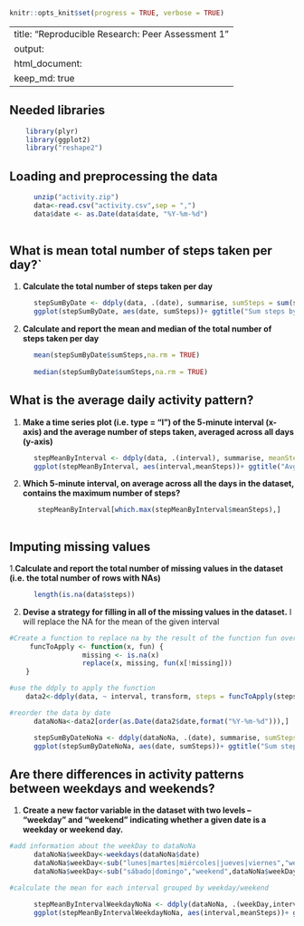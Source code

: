 ```r
knitr::opts_knit$set(progress = TRUE, verbose = TRUE)
```
---
title: "Reproducible Research: Peer Assessment 1"
output: 
  html_document:
    keep_md: true
---
## Needed libraries
```r
    library(plyr)
    library(ggplot2)
    library("reshape2")
```
## Loading and preprocessing the data
```r
      unzip("activity.zip")
      data<-read.csv("activity.csv",sep = ",")
      data$date <- as.Date(data$date, "%Y-%m-%d")
      
```

## What is mean total number of steps taken per day?`

  1. **Calculate the total number of steps taken per day**
```r
      stepSumByDate <- ddply(data, .(date), summarise, sumSteps = sum(steps, na.rm = TRUE))
      ggplot(stepSumByDate, aes(date, sumSteps))+ ggtitle("Sum steps by date")+theme(plot.title = element_text(face="bold"))+geom_histogram(stat = "identity",colour="black",fill="red")

```
  2. **Calculate and report the mean and median of the total number of steps taken per day**
```r

      mean(stepSumByDate$sumSteps,na.rm = TRUE)
 
      median(stepSumByDate$sumSteps,na.rm = TRUE)

```


## What is the average daily activity pattern?

   1. **Make a time series plot (i.e. type = "l") of the 5-minute interval (x-axis) and the average number of steps taken, averaged across all days (y-axis)**
```r
      stepMeanByInterval <- ddply(data, .(interval), summarise, meanSteps = mean(steps, na.rm = TRUE))
      ggplot(stepMeanByInterval, aes(interval,meanSteps))+ ggtitle("Avg. Steps by day interval")+theme(plot.title = element_text(face="bold"),axis.text.x = element_text(angle = 45, hjust = 1))+scale_x_continuous(breaks=seq(0, 3000, by=100))+geom_line()
```


   2. **Which 5-minute interval, on average across all the days in the dataset, contains the maximum number of steps?**
   
```r
   
       stepMeanByInterval[which.max(stepMeanByInterval$meanSteps),]
   
```
   
## Imputing missing values

1.**Calculate and report the total number of missing values in the dataset (i.e. the total number of rows with NAs)**
```r
      length(is.na(data$steps))
```

2. **Devise a strategy for filling in all of the missing values in the dataset.**
     I will replace the NA for the mean of the given interval

```r
#Create a function to replace na by the result of the function fun over the non missing values
     funcToApply <- function(x, fun) {
                  missing <- is.na(x)
                  replace(x, missing, fun(x[!missing]))
    }

#use the ddply to apply the function 
    data2<-ddply(data, ~ interval, transform, steps = funcToApply(steps, mean))

#reorder the data by date
      dataNoNa<-data2[order(as.Date(data2$date,format("%Y-%m-%d"))),]

      stepSumByDateNoNa <- ddply(dataNoNa, .(date), summarise, sumSteps = sum(steps, na.rm = TRUE))
      ggplot(stepSumByDateNoNa, aes(date, sumSteps))+ ggtitle("Sum steps by date (NA replaced by the interval mean)")+theme(plot.title = element_text(face="bold"))+geom_histogram(stat = "identity",colour="black",fill="red")
```

## Are there differences in activity patterns between weekdays and weekends?

  1. **Create a new factor variable in the dataset with two levels – “weekday” and “weekend” indicating whether a given date is a weekday or weekend day.**
```r
#add information about the weekDay to dataNoNa
      dataNoNa$weekDay<-weekdays(dataNoNa$date)
      dataNoNa$weekDay<-sub("lunes|martes|miércoles|jueves|viernes","weekday",dataNoNa$weekDay)
      dataNoNa$weekDay<-sub("sábado|domingo","weekend",dataNoNa$weekDay)

#calculate the mean for each interval grouped by weekday/weekend

      stepMeanByIntervalWeekdayNoNa <- ddply(dataNoNa, .(weekDay,interval), summarise, meanSteps = mean(steps, na.rm = TRUE))
      ggplot(stepMeanByIntervalWeekdayNoNa, aes(interval,meanSteps))+ ggtitle("Avg. Steps by day interval")+theme(plot.title = element_text(face="bold"),axis.text.x = element_text(angle = 45, hjust = 1))+scale_x_continuous(breaks=seq(0, 3000, by=100))+ facet_grid(weekDay ~ .)+geom_line()
```
